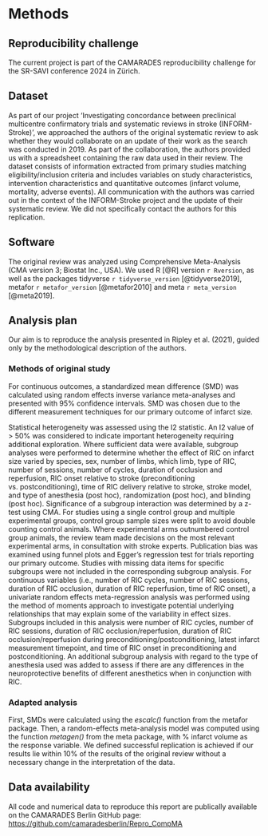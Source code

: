 # Methods

```{=html}
<!-- 
- Detail the methods you used in your reproducibility attempt and how closely they match the published methods.
- Describe any contact with authors you made regarding the materials or methods you needed for the replication attempt.
- Please attach any code or other methods you used as an appendix. -->
```
## Reproducibility challenge

The current project is part of the CAMARADES reproducibility challenge for the SR-SAVI conference 2024 in Zürich.

## Dataset

As part of our project 'Investigating concordance between preclinical multicentre confirmatory trials and systematic reviews in stroke (INFORM-Stroke)', we approached the authors of the original systematic review to ask whether they would collaborate on an update of their work as the search was conducted in 2019. As part of the collaboration, the authors provided us with a spreadsheet containing the raw data used in their review. The dataset consists of information extracted from primary studies matching eligibility/inclusion criteria and includes variables on study characteristics, intervention characteristics and quantitative outcomes (infarct volume, mortality, adverse events). All communication with the authors was carried out in the context of the INFORM-Stroke project and the update of their systematic review. We did not specifically contact the authors for this replication.

## Software

The original review was analyzed using Comprehensive Meta-Analysis (CMA version 3; Biostat Inc., USA). We used R [@R] version `r Rversion`, as well as the packages  tidyverse `r tidyverse_version` [@tidyverse2019], metafor `r metafor_version` [@metafor2010] and meta `r meta_version` [@meta2019].

## Analysis plan

Our aim is to reproduce the analysis presented in Ripley et al. (2021), guided only by the methodological description of the authors.

### Methods of original study

For continuous outcomes, a standardized mean difference (SMD) was calculated using random effects inverse variance meta-analyses and presented with 95% confidence intervals. SMD was chosen due to the different measurement techniques for our primary outcome of infarct size.

Statistical heterogeneity was assessed using the I2 statistic. An I2 value of \> 50% was considered to indicate important heterogeneity requiring additional exploration. Where sufficient data were available, subgroup analyses were performed to determine whether the effect of RIC on infarct size varied by species, sex, number of limbs, which limb, type of RIC, number of sessions, number of cycles, duration of occlusion and reperfusion, RIC onset relative to stroke (preconditioning vs. postconditioning), time of RIC delivery relative to stroke, stroke model, and type of anesthesia (post hoc), randomization (post hoc), and blinding (post hoc). Significance of a subgroup interaction was determined by a z-test using CMA. For studies using a single control group and multiple experimental groups, control group sample sizes were split to avoid double counting control animals. Where experimental arms outnumbered control group animals, the review team made decisions on the most relevant experimental arms, in consultation with stroke experts. Publication bias was examined using funnel plots and Egger’s regression test for trials reporting our primary outcome. Studies with missing data items for specific subgroups were not included in the corresponding subgroup analysis. For continuous variables (i.e., number of RIC cycles, number of RIC sessions, duration of RIC occlusion, duration of RIC reperfusion, time of RIC onset), a univariate random effects meta-regression analysis was performed using the method of moments approach to investigate potential underlying relationships that may explain some of the variability in effect sizes. Subgroups included in this analysis were number of RIC cycles, number of RIC sessions, duration of RIC occlusion/reperfusion, duration of RIC occlusion/reperfusion during preconditioning/postconditioning, latest infarct measurement timepoint, and time of RIC onset in preconditioning and postconditioning. An additional subgroup analysis with regard to the type of anesthesia used was added to assess if there are any differences in the neuroprotective benefits of different anesthetics when in conjunction with RIC.

### Adapted analysis

First, SMDs were calculated using the *escalc()* function from the metafor package. Then, a random-effects meta-analysis model was computed using the function *metagen()* from the meta package, with % infarct volume as the response variable.
<!-- The subgroups analyses were performed analogous to the main analysis, as described in the original review.  -->
We defined successful replication is achieved if our results lie within 10% of the results of the original review without a necessary change in the interpretation of the data.

## Data availability

All code and numerical data to reproduce this report are publically available on the CAMARADES Berlin GitHub page: <https://github.com/camaradesberlin/Repro_CompMA>
